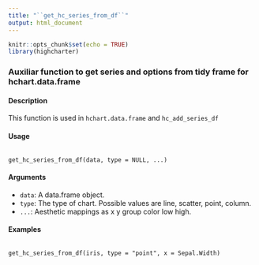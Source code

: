 ---
title: "``get_hc_series_from_df``"
output: html_document
---

```{r setup, include=FALSE}
knitr::opts_chunk$set(echo = TRUE)
library(highcharter)
```
 
 
 
###  Auxiliar function to get series and options from tidy frame for hchart.data.frame

#### Description 

This function is used in ``hchart.data.frame`` and ``hc_add_series_df``

#### Usage

<pre><code>
get_hc_series_from_df(data, type = NULL, ...)
</code></pre>

#### Arguments 

* ``data``: A data.frame object.
* ``type``: The type of chart. Possible values are line, scatter, point, column.
* ``...``: Aesthetic mappings as x y group color low high.

#### Examples
<pre><code>
get_hc_series_from_df(iris, type = "point", x = Sepal.Width)
</code></pre>
